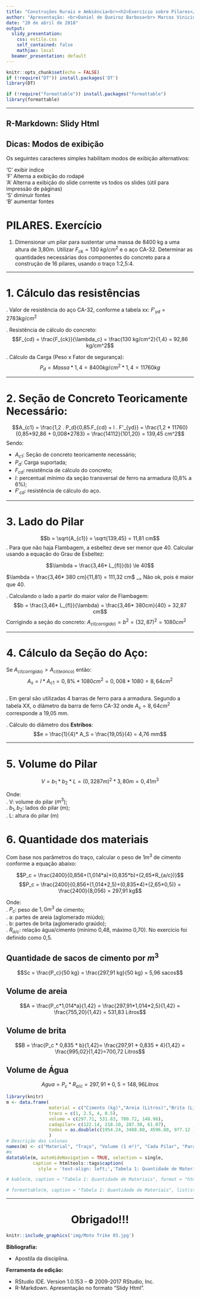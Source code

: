 ---
title: "Construções Rurais e Ambiência<br><h2>Exercício sobre Pilares</h2>"  
author: "Apresentação: <br>Daniel de Queiroz Barbosa<br> Marcos Vinicius Strieder<br> Rafael Ribeiro<br><br><br>" 
date: "20 de abril de 2018"  
output:
  slidy_presentation: 
    css: estilo.css 
    self_contained: false 
    mathjax: local 
  beamer_presentation: default
---

```{r setup, include=FALSE, echo=FALSE}
knitr::opts_chunk$set(echo = FALSE)
if (!require("DT")) install.packages('DT')
library(DT)

if (!require("formattable")) install.packages("formattable")
library(formattable)
```

----  

<h2>R-Markdown: Slidy Html</h2>

<h2>Dicas: Modos de exibição</h2>

Os seguintes caracteres simples habilitam modos de exibição alternativos:

'C' exibir índice  
'F' Alterna a exibição do rodapé  
'A' Alterna a exibição do slide corrente vs todos os slides (útil para impressão de páginas)  
'S' diminuir fontes  
'B' aumentar fontes  


# PILARES. Exercício

1) Dimensionar um pilar para sustentar uma massa de 8400 kg a uma altura de 3,80m. Utilizar $F_{ck} = 130 \ kg/cm^2$ e o aço CA-32. Determinar as quantidades necessárias dos componentes do concreto para a construção de 16 pilares, usando o traço 1:2,5:4.

----  

# 1. Cálculo das resistências

. Valor de resistência do aço CA-32, conforme a tabela xx: $F'_{yd} = 2783 kg/cm^2$

. Resistência de cálculo do concreto:
$$F_{cd} = \frac{F_{ck}}{\lambda_c} = \frac{130 kg/cm^2}{1,4} = 92,86 kg/cm^2$$

. Cálculo da Carga (Peso x Fator de segurança): 
$$P_d = Massa * 1,4 = 8400 kg/cm^2 * 1,4 = 11760 kg$$ 

----  

# 2. Seção de Concreto Teoricamente Necessário:
$$A_{c1} = \frac{1,2 . P_d}{0,85.F_{cd} + l . F'_{yd}} = \frac{1,2 * 11760}{0,85*92,86 + 0,008*2783} = \frac{14112}{101,20} = 139,45 cm^2$$
Sendo:

- $A_{c1}$: Seção de concreto teoricamente necessário;<BR>
- $P_d$: Carga suportada;
- $F_{cd}$: resistência de cálculo do concreto;
- $l$: percentual mínimo da seção transversal de ferro na armadura (0,8% a 6%);
- $F'_{cd}$: resistência de cálculo do aço.


----  

# 3. Lado do Pilar

$$b = \sqrt{A_{c1}} = \sqrt{139,45} = 11,81 cm$$
. Para que não haja Flambagem, a esbeltez deve ser menor que 40. Calcular usando a equação do Grau de Esbeltez: 

$$\lambda = \frac{3,46* L_{fl}}{b} \le 40$$ 

$\lambda = \frac{3,46* 380 cm}{11,81} = 111,32 cm$ $\__>$ Não ok, pois é maior que 40.

 . Calculando o lado a partir do maior valor de Flambagem:
$$b = \frac{3,46* L_{fl}}{\lambda} = \frac{3,46* 380cm}{40} = 32,87 cm$$
Corrigindo a seção do concreto: $A_{cl(corrigido)} = b^2 = (32,87)^2 = 1080 cm^2$  

---- 

# 4. Cálculo da Seção do Aço:   
Se $A_{cl(corrigido)} > A_{cl(teórico)}$ então:  
$$A_s = l*A_{c1} = 0,8\%*1080cm^2 = 0,008 * 1080 = 8,64 cm^2$$  
. Em geral são utilizadas 4 barras de ferro para a armadura. Segundo a tabela XX, o diâmetro da barra de ferro CA-32 onde $A_s = 8,64 cm^2$ corresponde a 19,05 mm. 

. Cálculo do diâmetro dos **Estribos**:  
$$e = \frac{1}{4}* A_S = \frac{19,05}{4} = 4,76 mm$$  


----  

# 5. Volume do Pilar  

$$V = b_1 * b_2 * L = (0,3287 m)^2 * 3,80m = 0,41 m^3$$  

Onde:  
. V: volume do pilar ($m^3$);  
. $b_1, b_2$: lados do pilar (m);  
. L: altura do pilar (m)   



# 6. Quantidade dos materiais   
Com base nos parâmetros do traço, calcular o peso de $1 m^3$ de cimento conforme a equação abaixo:  

$$P_c = \frac{2400}{0,856+(1,014*a)+(0,835*b)+(2,65*R_{a/c})}$$ 
$$P_c = \frac{2400}{0,856+(1,014*2,5)+(0,835*4)+(2,65*0,5)} = \frac{2400}{8,056} = 297,91 kg$$  


Onde:  
. $P_c$: peso de $1,0 m^3$ de cimento;  
. a: partes de areia (aglomerado miúdo);  
. b: partes de brita (aglomerado graúdo);  
. $R_{a/c}$: relação água/cimento (mínimo 0,48, máximo 0,70). No exercício foi definido como 0,5.  

## Quantidade de sacos de cimento por $m^3$  
$$Sc = \frac{P_c}{50 kg} = \frac{297,91 kg}{50 kg} = 5,96 sacos$$


## Volume de areia  
$$A = \frac{P_c*1,014*a}{1,42} = \frac{297,91*1,014*2,5}{1,42} = \frac{755,20}{1,42} = 531,83 Litros$$



## Volume de brita  
$$B = \frac{P_c * 0,835 * b}{1,42}= \frac{297,91 * 0,835 * 4}{1,42} = \frac{995,02}{1,42}=700,72 Litros$$

## Volume de Água  
$$Agua = P_c * R_{a/c} = 297,91 * 0,5 = 148,96 Litros$$ 




<!-- $ $ -->
<!-- \begin{array} -->
<!-- {lccl} -->
<!-- Material & Volume \ (1,0m^3) & Cada \ pilar & Para \ 16 \ pilares \\ -->
<!-- Cimento  & 297,71 kg         & 122,14 kg  & 1954,29 kg = 39,10 \ sacos \ cimento \\ -->
<!-- Areia    & 531,83 L          & 218,10 L   & 3488,80 L = 1 \ caçamba \ de \ 4,0m^3 \\ -->
<!-- Brita    & 700,72 L          & 287,30 L   & 4596,72 L = 1 \  caçamba \ de \ 5,0 m^3\\ -->
<!-- Água     & 148,96 L          & 61,07 L    & 977,12 L   -->
<!-- \end{array} -->
<!-- $ $ -->

```{r echo=FALSE, results='asis'}
library(knitr)
m <- data.frame(
                material = c("Cimento (kg)","Areia (Litros)","Brita (Litros)","Água (Litros)") ,
                traco = c(1, 2.5, 4, 0.5), 
                volume = c(297.71, 531.83, 700.72, 148.96),
                cadapilar= c(122.14, 218.10, 287.30, 61.07), 
                todos = as.double(c(1954.24, 3488.80, 4596.80, 977.12 ))
                ) 
# Descrição das colunas
names(m) <- c("Material", "Traço", "Volume (1 m³)", "Cada Pilar", "Para 16 pilares")
#m
datatable(m, autoHideNavigation = TRUE, selection = single,
          caption = htmltools::tags$caption(
            style = 'text-align: left;','Tabela 1: Quantidade de Materiais') )

# kable(m, caption = "Tabela 1: Quantidade de Materiais", format = "html" )

# formattable(m, caption = "Tabela 1: Quantidade de Materiais", list(style="border-top: 5px") )
```


----  

<center><h1>Obrigado!!!</h1></center>

```{r fig.align='center', fig.width=500}
knitr::include_graphics('img/Moto Trike 03.jpg')
```

**Bibliografia:**

- Apostila da disciplina.

**Ferramenta de edição:**  

- RStudio IDE. Version 1.0.153 – © 2009-2017 RStudio, Inc. 
- R-Markdown. Apresentação no formato "Slidy Html". 
